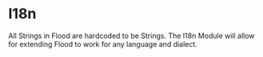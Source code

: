 
# I18n

All Strings in Flood are hardcoded to be Strings. The I18n Module will allow for extending Flood to work for any language and dialect.

<StayUpdated />
